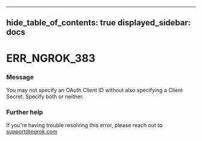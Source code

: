 

---
hide_table_of_contents: true
displayed_sidebar: docs
---


# ERR_NGROK_383

### Message
You may not specify an OAuth Client ID without also specifying a Client Secret. Specify both or neither.

<ErrorDetails />



### Further help
If you're having trouble resolving this error, please reach out to [support@ngrok.com](mailto:support@ngrok.com?subject=Help%20with%20ERR_NGROK_383)

